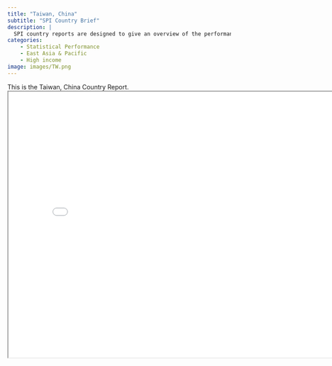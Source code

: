 ```yaml
---
title: "Taiwan, China"
subtitle: "SPI Country Brief"
description: |
  SPI country reports are designed to give an overview of the performance of Taiwan, China.
categories:
    - Statistical Performance
    - East Asia & Pacific
    - High income
image: images/TW.png
---
```


This is the Taiwan, China Country Report.
<iframe src="charts/Taiwan, China_chart.html" width="800" height="600"></iframe>

